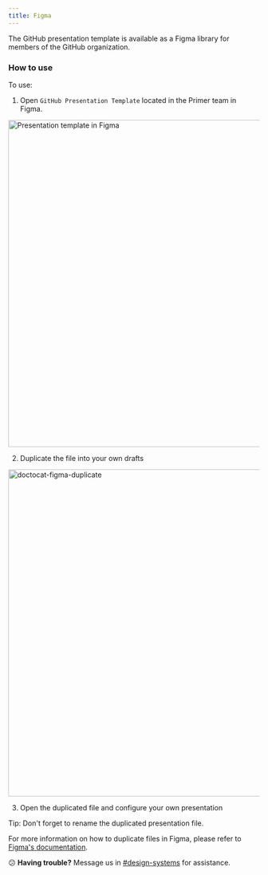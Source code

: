 ```yaml
---
title: Figma
---
```


The GitHub presentation template is available as a Figma library for members of the GitHub organization.

### How to use

To use:

1. Open `GitHub Presentation Template` located in the Primer team in Figma.

<img width="656" alt="Presentation template in Figma" src="https://user-images.githubusercontent.com/10384315/101224794-96c37500-3644-11eb-9bf6-b4b38c7667eb.png">


2. Duplicate the file into your own drafts

<img width="656" alt="doctocat-figma-duplicate" src="https://user-images.githubusercontent.com/10384315/101224924-ec981d00-3644-11eb-8b6e-7a3aa0fba6a2.png">


3. Open the duplicated file and configure your own presentation

<Note variant="warning">Tip: Don't forget to rename the duplicated presentation file.</Note>

For more information on how to duplicate files in Figma, please refer to [Figma's documentation](https://help.figma.com/hc/en-us/articles/360038511533-Duplicate-a-File#duplicate).

<Note>


😕 **Having trouble?** Message us in [#design-systems](https://github.slack.com/messages/C0ZCGGGJ2) for assistance.

</Note>


